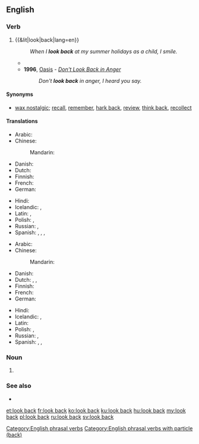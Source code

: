 {{also|lookback|look-back|look back}}
==English==

===Verb===
{{head|en|verb|head=[[look]] [[back]]}}

# {{&lit|look|back|lang=en}}
#: ''When I '''look back''' at my summer holidays as a child, I smile.''
#* {{quote-journal
|date=May 13, 2012
|author=Alistair Magowan
|title=Sunderland 0-1 Man Utd
|work=BBC Sport
|url=http://www.bbc.co.uk/sport/0/football/17973162
|page=
|passage=United were made to pay for letting an eight-point lead as little as five weeks ago slip and, despite their final-day efforts, they will '''look back''' on a season where, when they needed to step up, they fell flat.}}
#* '''1996''', [[w:Oasis (band)|Oasis]] - ''[[w:Don't Look Back in Anger|Don't Look Back in Anger]]''
#*: ''Don't '''look back''' in anger, I heard you say.''

====Synonyms====
* {{sense|reminisce}} [[wax nostalgic]]; [[recall]], [[remember]], [[hark back]], [[review]], [[think back]], [[recollect]]

====Translations====
{{trans-top|to look behind oneself}}
* Arabic: {{t-needed|ar}}
* Chinese:
*: Mandarin: {{t-needed|cmn}}
* Danish: {{t-needed|da}}
* Dutch: {{t|nl|achterom kijken}}
* Finnish: {{t+|fi|katsoa}} {{t|fi|taakseen}}
* French: {{t-needed|fr}}
* German: {{t-needed|de}}
{{trans-mid}}
* Hindi: {{t-needed|hi}}
* Icelandic: {{t|is|líta aftur}}, {{t|is|líta við}}
* Latin: {{t|la|respicio}}, {{t|la|respecto}}
* Polish: {{t+check|pl|oglądać się|alt=oglądać się (za siebie)}}, {{t+check|pl|obejrzeć się|alt=obejrzeć się (za siebie)}}
* Russian: {{t+|ru|огля́дываться|impf}}, {{t+|ru|огляну́ться|pf}}
* Spanish: {{t|es|ver hacia atrás}}, {{t|es|mirar hacia atrás}}, {{t|es|volver la cabeza}}, {{t|es|volverse hacia atrás}}
{{trans-bottom}}

{{trans-top|to reminisce about the past}}
* Arabic: {{t-needed|ar}}
* Chinese:
*: Mandarin: {{t-needed|cmn}}
* Danish: {{t-needed|da}}
* Dutch: {{t|nl|achterom kijken}}, {{t+|nl|terugkijken}}, {{t+|nl|omzien}}
* Finnish: {{t+|fi|muistella}}
* French: {{t-needed|fr}}
* German: {{t-needed|de}}
{{trans-mid}}
* Hindi: {{t-needed|hi}}
* Icelandic: {{t|is|líta aftur}}, {{t|is|líta um öxl}}
* Latin: {{t-needed|la}}
* Polish: {{t+|pl|wspominać}}, {{t+|pl|wspomnieć}}
* Russian: {{t+|ru|огля́дываться|impf}}, {{t+|ru|огляну́ться|pf}}
* Spanish: {{t+|es|recordar}}, {{t|es|volver la cabeza}}, {{t+|es|acordarse}}
{{trans-bottom}}

===Noun===
{{en-noun}}

# {{alternative form of|look-back|lang=en}}

===See also===
* {{l|en|look-back}}

[[Category:English phrasal verbs]]
[[Category:English phrasal verbs with particle (back)]]

[[et:look back]]
[[fr:look back]]
[[ko:look back]]
[[ku:look back]]
[[hu:look back]]
[[my:look back]]
[[pl:look back]]
[[ru:look back]]
[[sv:look back]]